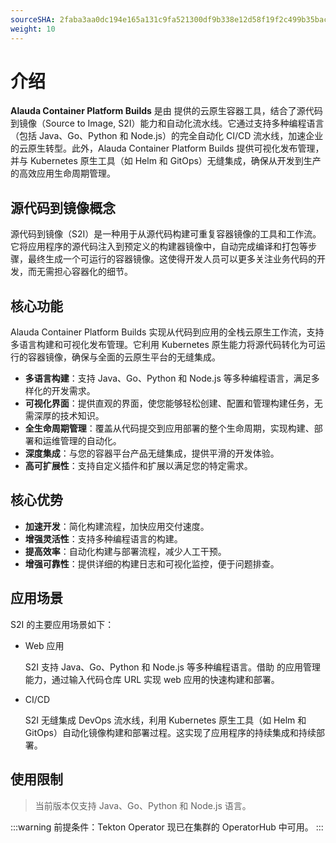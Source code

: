```yaml
---
sourceSHA: 2faba3aa0dc194e165a131c9fa521300df9b338e12d58f19f2c499b35bacc86d
weight: 10
---
```


# 介绍

**Alauda Container Platform Builds** 是由 <Term name="product" textCase="capitalize" /> 提供的云原生容器工具，结合了源代码到镜像（Source to Image, S2I）能力和自动化流水线。它通过支持多种编程语言（包括 Java、Go、Python 和 Node.js）的完全自动化 CI/CD 流水线，加速企业的云原生转型。此外，Alauda Container Platform Builds 提供可视化发布管理，并与 Kubernetes 原生工具（如 Helm 和 GitOps）无缝集成，确保从开发到生产的高效应用生命周期管理。

## 源代码到镜像概念

源代码到镜像（S2I）是一种用于从源代码构建可重复容器镜像的工具和工作流。它将应用程序的源代码注入到预定义的构建器镜像中，自动完成编译和打包等步骤，最终生成一个可运行的容器镜像。这使得开发人员可以更多关注业务代码的开发，而无需担心容器化的细节。

## 核心功能

Alauda Container Platform Builds 实现从代码到应用的全栈云原生工作流，支持多语言构建和可视化发布管理。它利用 Kubernetes 原生能力将源代码转化为可运行的容器镜像，确保与全面的云原生平台的无缝集成。

- **多语言构建**：支持 Java、Go、Python 和 Node.js 等多种编程语言，满足多样化的开发需求。
- **可视化界面**：提供直观的界面，使您能够轻松创建、配置和管理构建任务，无需深厚的技术知识。
- **全生命周期管理**：覆盖从代码提交到应用部署的整个生命周期，实现构建、部署和运维管理的自动化。
- **深度集成**：与您的容器平台产品无缝集成，提供平滑的开发体验。
- **高可扩展性**：支持自定义插件和扩展以满足您的特定需求。

## 核心优势

- **加速开发**：简化构建流程，加快应用交付速度。
- **增强灵活性**：支持多种编程语言的构建。
- **提高效率**：自动化构建与部署流程，减少人工干预。
- **增强可靠性**：提供详细的构建日志和可视化监控，便于问题排查。

## 应用场景

S2I 的主要应用场景如下：

- Web 应用

  S2I 支持 Java、Go、Python 和 Node.js 等多种编程语言。借助 <Term name="product" textCase="capitalize" /> 的应用管理能力，通过输入代码仓库 URL 实现 web 应用的快速构建和部署。

- CI/CD

  S2I 无缝集成 DevOps 流水线，利用 Kubernetes 原生工具（如 Helm 和 GitOps）自动化镜像构建和部署过程。这实现了应用程序的持续集成和持续部署。

## 使用限制

> 当前版本仅支持 Java、Go、Python 和 Node.js 语言。

:::warning
前提条件：Tekton Operator 现已在集群的 OperatorHub 中可用。
:::
